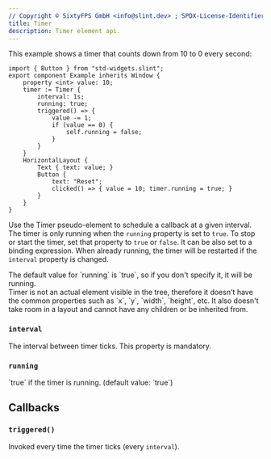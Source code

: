 ```yaml
---
// Copyright © SixtyFPS GmbH <info@slint.dev> ; SPDX-License-Identifier: MIT
title: Timer
description: Timer element api.
---
```


This example shows a timer that counts down from 10 to 0 every second:

```slint
import { Button } from "std-widgets.slint";
export component Example inherits Window {
    property <int> value: 10;
    timer := Timer {
        interval: 1s;
        running: true;
        triggered() => {
            value -= 1;
            if (value == 0) {
                self.running = false;
            }
        }
    }
    HorizontalLayout {
        Text { text: value; }
        Button {
            text: "Reset";
            clicked() => { value = 10; timer.running = true; }
        }
    }
}
```



Use the Timer pseudo-element to schedule a callback at a given interval.
The timer is only running when the `running` property is set to `true`. To stop or start the timer, set that property to `true` or `false`.
It can be also set to a binding expression.
When already running, the timer will be restarted if the `interval` property is changed.

<Aside type="note" title="Note">
The default value for `running` is `true`, so if you don't specify it, it will be running.
</Aside>

<Aside type="note" title="Note">
Timer is not an actual element visible in the tree, therefore it doesn't have the common properties such as `x`, `y`, `width`, `height`, etc. It also doesn't take room in a layout and cannot have any children or be inherited from.
</Aside>


### `interval`
<SlintProperty propName="interval" typeName="duration">
The interval between timer ticks. This property is mandatory.
</SlintProperty>

### `running`
<SlintProperty propName="running" typeName="bool" defaultValue="true">
`true` if the timer is running. (default value: `true`)
</SlintProperty>

## Callbacks

### `triggered()`
Invoked every time the timer ticks (every `interval`).

